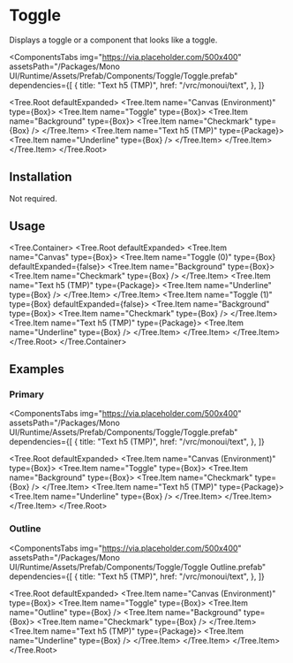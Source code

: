 
# Toggle

Displays a toggle or a component that looks like a toggle.

<ComponentsTabs
  img="https://via.placeholder.com/500x400"
  assetsPath="/Packages/Mono UI/Runtime/Assets/Prefab/Components/Toggle/Toggle.prefab"
  dependencies={[
    {
      title: "Text h5 (TMP)",
      href: "/vrc/monoui/text",
    },
  ]}
>
  <Tree.Root defaultExpanded>
    <Tree.Item name="Canvas (Environment)" type={Box}>
      <Tree.Item name="Toggle" type={Box}>
        <Tree.Item name="Background" type={Box}>
          <Tree.Item name="Checkmark" type={Box} />
        </Tree.Item>
        <Tree.Item name="Text h5 (TMP)" type={Package}>
          <Tree.Item name="Underline" type={Box} />
        </Tree.Item>
      </Tree.Item>
    </Tree.Item>
  </Tree.Root>
</ComponentsTabs>

## Installation

Not required.

## Usage

<Tree.Container>
  <Tree.Root defaultExpanded>
    <Tree.Item name="Canvas" type={Box}>
      <Tree.Item name="Toggle (0)" type={Box} defaultExpanded={false}>
        <Tree.Item name="Background" type={Box}>
          <Tree.Item name="Checkmark" type={Box} />
        </Tree.Item>
        <Tree.Item name="Text h5 (TMP)" type={Package}>
          <Tree.Item name="Underline" type={Box} />
        </Tree.Item>
      </Tree.Item>
      <Tree.Item name="Toggle (1)" type={Box} defaultExpanded={false}>
        <Tree.Item name="Background" type={Box}>
          <Tree.Item name="Checkmark" type={Box} />
        </Tree.Item>
        <Tree.Item name="Text h5 (TMP)" type={Package}>
          <Tree.Item name="Underline" type={Box} />
        </Tree.Item>
      </Tree.Item>
    </Tree.Item>
  </Tree.Root>
</Tree.Container>

## Examples

### Primary

<ComponentsTabs
  img="https://via.placeholder.com/500x400"
  assetsPath="/Packages/Mono UI/Runtime/Assets/Prefab/Components/Toggle/Toggle.prefab"
  dependencies={[
    {
      title: "Text h5 (TMP)",
      href: "/vrc/monoui/text",
    },
  ]}
>
  <Tree.Root defaultExpanded>
    <Tree.Item name="Canvas (Environment)" type={Box}>
      <Tree.Item name="Toggle" type={Box}>
        <Tree.Item name="Background" type={Box}>
          <Tree.Item name="Checkmark" type={Box} />
        </Tree.Item>
        <Tree.Item name="Text h5 (TMP)" type={Package}>
          <Tree.Item name="Underline" type={Box} />
        </Tree.Item>
      </Tree.Item>
    </Tree.Item>
  </Tree.Root>
</ComponentsTabs>

### Outline

<ComponentsTabs
  img="https://via.placeholder.com/500x400"
  assetsPath="/Packages/Mono UI/Runtime/Assets/Prefab/Components/Toggle/Toggle Outline.prefab"
  dependencies={[
    {
      title: "Text h5 (TMP)",
      href: "/vrc/monoui/text",
    },
  ]}
>
  <Tree.Root defaultExpanded>
    <Tree.Item name="Canvas (Environment)" type={Box}>
      <Tree.Item name="Toggle" type={Box}>
        <Tree.Item name="Outline" type={Box} />
        <Tree.Item name="Background" type={Box}>
          <Tree.Item name="Checkmark" type={Box} />
        </Tree.Item>
        <Tree.Item name="Text h5 (TMP)" type={Package}>
          <Tree.Item name="Underline" type={Box} />
        </Tree.Item>
      </Tree.Item>
    </Tree.Item>
  </Tree.Root>
</ComponentsTabs>